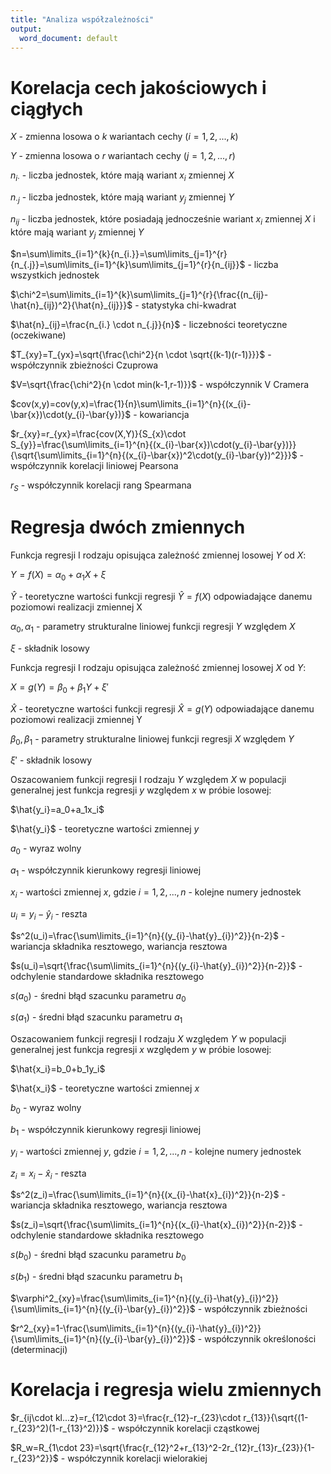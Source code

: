 ```yaml
---
title: "Analiza współzależności"
output:
  word_document: default
---
```


# Korelacja cech jakościowych i ciągłych

$X$ - zmienna losowa o $k$ wariantach cechy ($i=1,2,...,k$)

$Y$ - zmienna losowa o $r$ wariantach cechy ($j=1,2,...,r$)

$n_{i \cdot}$ - liczba jednostek, które mają wariant $x_i$ zmiennej $X$

$n_{\cdot j}$ - liczba jednostek, które mają wariant $y_j$ zmiennej $Y$

$n_{ij}$ - liczba jednostek, które posiadają jednocześnie wariant $x_i$ zmiennej $X$ i które mają wariant $y_j$ zmiennej $Y$

$n=\sum\limits_{i=1}^{k}{n_{i.}}=\sum\limits_{j=1}^{r}{n_{.j}}=\sum\limits_{i=1}^{k}\sum\limits_{j=1}^{r}{n_{ij}}$ - liczba wszystkich jednostek

$\chi^2=\sum\limits_{i=1}^{k}\sum\limits_{j=1}^{r}{\frac{(n_{ij}-\hat{n}_{ij})^2}{\hat{n}_{ij}}}$ - statystyka chi-kwadrat

$\hat{n}_{ij}=\frac{n_{i.} \cdot n_{.j}}{n}$ - liczebności teoretyczne (oczekiwane)

$T_{xy}=T_{yx}=\sqrt{\frac{\chi^2}{n \cdot \sqrt{(k-1)(r-1)}}}$ - współczynnik zbieżności Czuprowa

$V=\sqrt{\frac{\chi^2}{n \cdot min(k-1,r-1)}}$ - współczynnik V Cramera

$cov(x,y)=cov(y,x)=\frac{1}{n}\sum\limits_{i=1}^{n}{(x_{i}-\bar{x})\cdot(y_{i}-\bar{y})}$ - kowariancja

$r_{xy}=r_{yx}=\frac{cov(X,Y)}{S_{x}\cdot S_{y}}=\frac{\sum\limits_{i=1}^{n}{(x_{i}-\bar{x})\cdot(y_{i}-\bar{y})}}{\sqrt{\sum\limits_{i=1}^{n}{(x_{i}-\bar{x})^2\cdot(y_{i}-\bar{y})^2}}}$ - współczynnik korelacji liniowej Pearsona

$r_S$ - współczynnik korelacji rang Spearmana

# Regresja dwóch zmiennych

Funkcja regresji I rodzaju opisująca zależność zmiennej losowej $Y$ od $X$:

$Y=f(X)=\alpha_0+\alpha_1X+\xi$

$\hat{Y}$ - teoretyczne wartości funkcji regresji $\hat{Y}=f(X)$ odpowiadające danemu poziomowi realizacji zmiennej X

$\alpha_0, \alpha_1$ - parametry strukturalne liniowej funkcji regresji $Y$ względem $X$

$\xi$ - składnik losowy

Funkcja regresji I rodzaju opisująca zależność zmiennej losowej $X$ od $Y$:

$X=g(Y)=\beta_0+\beta_1Y+\xi'$

$\hat{X}$ - teoretyczne wartości funkcji regresji $\hat{X}=g(Y)$ odpowiadające danemu poziomowi realizacji zmiennej Y

$\beta_0, \beta_1$ - parametry strukturalne liniowej funkcji regresji $X$ względem $Y$

$\xi'$ - składnik losowy

Oszacowaniem funkcji regresji I rodzaju $Y$ względem $X$ w populacji generalnej jest funkcja regresji $y$ względem $x$ w próbie losowej:

$\hat{y_i}=a_0+a_1x_i$

$\hat{y_i}$ - teoretyczne wartości zmiennej $y$

$a_0$ - wyraz wolny

$a_1$ - współczynnik kierunkowy regresji liniowej

$x_i$ - wartości zmiennej $x$, gdzie $i = 1,2,...,n$ - kolejne numery jednostek

$u_i=y_{i}-\hat{y}_{i}$ - reszta

$s^2(u_i)=\frac{\sum\limits_{i=1}^{n}{(y_{i}-\hat{y}_{i})^2}}{n-2}$ - wariancja składnika resztowego, wariancja resztowa

$s(u_i)=\sqrt{\frac{\sum\limits_{i=1}^{n}{(y_{i}-\hat{y}_{i})^2}}{n-2}}$ - odchylenie standardowe składnika resztowego

$s(a_0)$ - średni błąd szacunku parametru $a_0$

$s(a_1)$ - średni błąd szacunku parametru $a_1$

Oszacowaniem funkcji regresji I rodzaju $X$ względem $Y$ w populacji generalnej jest funkcja regresji $x$ względem $y$ w próbie losowej:

$\hat{x_i}=b_0+b_1y_i$

$\hat{x_i}$ - teoretyczne wartości zmiennej $x$

$b_0$ - wyraz wolny

$b_1$ - współczynnik kierunkowy regresji liniowej

$y_i$ - wartości zmiennej $y$, gdzie $i = 1,2,...,n$ - kolejne numery jednostek

$z_i=x_{i}-\hat{x}_{i}$ - reszta

$s^2(z_i)=\frac{\sum\limits_{i=1}^{n}{(x_{i}-\hat{x}_{i})^2}}{n-2}$ - wariancja składnika resztowego, wariancja resztowa

$s(z_i)=\sqrt{\frac{\sum\limits_{i=1}^{n}{(x_{i}-\hat{x}_{i})^2}}{n-2}}$ - odchylenie standardowe składnika resztowego

$s(b_0)$ - średni błąd szacunku parametru $b_0$

$s(b_1)$ - średni błąd szacunku parametru $b_1$


$\varphi^2_{xy}=\frac{\sum\limits_{i=1}^{n}{(y_{i}-\hat{y}_{i})^2}}{\sum\limits_{i=1}^{n}{(y_{i}-\bar{y}_{i})^2}}$ - współczynnik zbieżności

$r^2_{xy}=1-\frac{\sum\limits_{i=1}^{n}{(y_{i}-\hat{y}_{i})^2}}{\sum\limits_{i=1}^{n}{(y_{i}-\bar{y}_{i})^2}}$ - współczynnik określoności (determinacji)

# Korelacja i regresja wielu zmiennych

$r_{ij\cdot kl...z}=r_{12\cdot 3}=\frac{r_{12}-r_{23}\cdot r_{13}}{\sqrt{(1-r_{23}^2)(1-r_{13}^2)}}$ - współczynnik korelacji cząstkowej

$R_w=R_{1\cdot 23}=\sqrt{\frac{r_{12}^2+r_{13}^2-2r_{12}r_{13}r_{23}}{1-r_{23}^2}}$ - współczynnik korelacji wielorakiej
